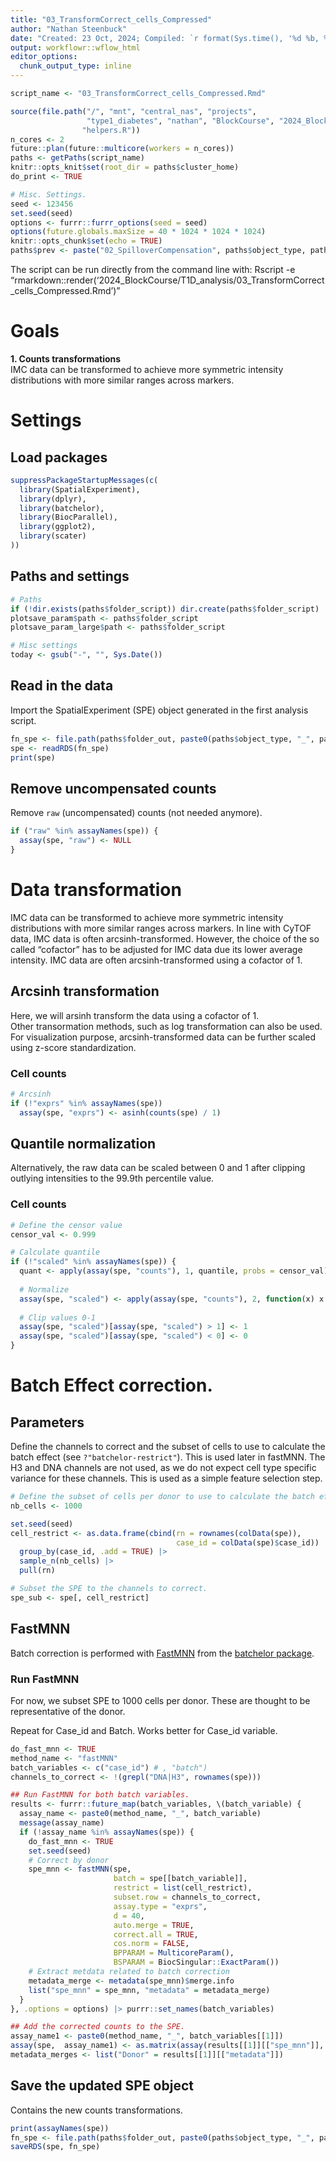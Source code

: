```yaml
---
title: "03_TransformCorrect_cells_Compressed"
author: "Nathan Steenbuck"
date: "Created: 23 Oct, 2024; Compiled: `r format(Sys.time(), '%d %b, %Y')`"
output: workflowr::wflow_html
editor_options:
  chunk_output_type: inline
---
```


```r
script_name <- "03_TransformCorrect_cells_Compressed.Rmd"

source(file.path("/", "mnt", "central_nas", "projects", 
                 "type1_diabetes", "nathan", "BlockCourse", "2024_BlockCourse", "T1D_analysis", 
                "helpers.R"))
n_cores <- 2
future::plan(future::multicore(workers = n_cores))
paths <- getPaths(script_name)
knitr::opts_knit$set(root_dir = paths$cluster_home)
do_print <- TRUE

# Misc. Settings.
seed <- 123456
set.seed(seed)
options <- furrr::furrr_options(seed = seed)
options(future.globals.maxSize = 40 * 1024 * 1024 * 1024)
knitr::opts_chunk$set(echo = TRUE)
paths$prev <- paste("02_SpilloverCompensation", paths$object_type, paths$panel_type, sep = "_")
```


The script can be run directly from the command line with:
Rscript -e "rmarkdown::render('2024_BlockCourse/T1D_analysis/03_TransformCorrect_cells_Compressed.Rmd')"

# **Goals**

**1. Counts transformations**  
IMC data can be transformed to achieve more symmetric intensity distributions with more similar ranges across markers.  

# **Settings**  

## Load packages

```r
suppressPackageStartupMessages(c(
  library(SpatialExperiment),
  library(dplyr),
  library(batchelor),
  library(BiocParallel),
  library(ggplot2),
  library(scater)
))
```

## Paths and settings

```r
# Paths
if (!dir.exists(paths$folder_script)) dir.create(paths$folder_script)
plotsave_param$path <- paths$folder_script
plotsave_param_large$path <- paths$folder_script

# Misc settings
today <- gsub("-", "", Sys.Date())
```

##  Read in the data

Import the SpatialExperiment (SPE) object generated in the first analysis script.

```r
fn_spe <- file.path(paths$folder_out, paste0(paths$object_type, "_", paths$panel_type, ".rds"))
spe <- readRDS(fn_spe)
print(spe)
```



## Remove uncompensated counts

Remove `raw` (uncompensated) counts (not needed anymore).

```r
if ("raw" %in% assayNames(spe)) {
  assay(spe, "raw") <- NULL
}
```



# **Data transformation**

IMC data can be transformed to achieve more symmetric intensity distributions with more similar ranges across markers. 
In line with CyTOF data, IMC data is often arcsinh-transformed. 
However, the choice of the so called "cofactor" has to be adjusted for IMC data due its lower average intensity. 
IMC data are often arcsinh-transformed using a cofactor of 1. 

## Arcsinh transformation

Here, we will arsinh transform the data using a cofactor of 1.  
Other transormation methods, such as log transformation can also be used. 
For visualization purpose, arcsinh-transformed data can be further scaled using z-score standardization.

### Cell counts

```r
# Arcsinh
if (!"exprs" %in% assayNames(spe))
  assay(spe, "exprs") <- asinh(counts(spe) / 1)
```

## Quantile normalization

Alternatively, the raw data can be scaled between 0 and 1 after clipping outlying intensities to the 99.9th percentile value.

### Cell counts

```r
# Define the censor value
censor_val <- 0.999

# Calculate quantile
if (!"scaled" %in% assayNames(spe)) {
  quant <- apply(assay(spe, "counts"), 1, quantile, probs = censor_val)
  
  # Normalize
  assay(spe, "scaled") <- apply(assay(spe, "counts"), 2, function(x) x / quant)
  
  # Clip values 0-1
  assay(spe, "scaled")[assay(spe, "scaled") > 1] <- 1
  assay(spe, "scaled")[assay(spe, "scaled") < 0] <- 0
}
```


# Batch Effect correction.

## Parameters

Define the channels to correct and the subset of cells to use to calculate the batch effect (see `?"batchelor-restrict"`).
This is used later in fastMNN.
The H3 and DNA channels are not used, as we do not expect cell type specific variance for these channels.
This is used as a simple feature selection step.

```r
# Define the subset of cells per donor to use to calculate the batch effect -> nb_cells * 95 
nb_cells <- 1000

set.seed(seed)
cell_restrict <- as.data.frame(cbind(rn = rownames(colData(spe)),
                                     case_id = colData(spe)$case_id)) |> 
  group_by(case_id, .add = TRUE) |>
  sample_n(nb_cells) |>
  pull(rn)

# Subset the SPE to the channels to correct.
spe_sub <- spe[, cell_restrict]
```

## **FastMNN**

Batch correction is performed with [FastMNN](http://bioconductor.org/packages/release/bioc/vignettes/batchelor/inst/doc/correction.html#3_mutual_nearest_neighbors) 
from the [batchelor package](https://bioconductor.org/packages/devel/bioc/html/batchelor.html).  

### Run FastMNN
For now, we subset SPE to 1000 cells per donor. These are thought to be representative of the donor.

Repeat for Case_id and Batch.
Works better for Case_id variable.

```r
do_fast_mnn <- TRUE
method_name <- "fastMNN"
batch_variables <- c("case_id") # , "batch")
channels_to_correct <- !(grepl("DNA|H3", rownames(spe)))

## Run FastMNN for both batch variables.
results <- furrr::future_map(batch_variables, \(batch_variable) {
  assay_name <- paste0(method_name, "_", batch_variable)
  message(assay_name)
  if (!assay_name %in% assayNames(spe)) {
    do_fast_mnn <- TRUE
    set.seed(seed)
    # Correct by donor
    spe_mnn <- fastMNN(spe,
                       batch = spe[[batch_variable]],
                       restrict = list(cell_restrict),
                       subset.row = channels_to_correct,
                       assay.type = "exprs",
                       d = 40,
                       auto.merge = TRUE,
                       correct.all = TRUE,
                       cos.norm = FALSE,
                       BPPARAM = MulticoreParam(),
                       BSPARAM = BiocSingular::ExactParam())
    # Extract metdata related to batch correction
    metadata_merge <- metadata(spe_mnn)$merge.info
    list("spe_mnn" = spe_mnn, "metadata" = metadata_merge)
  }
}, .options = options) |> purrr::set_names(batch_variables)

## Add the corrected counts to the SPE.
assay_name1 <- paste0(method_name, "_", batch_variables[[1]])
assay(spe,  assay_name1) <- as.matrix(assay(results[[1]][["spe_mnn"]], "reconstructed"))
metadata_merges <- list("Donor" = results[[1]][["metadata"]]) 
```


## Save the updated SPE object

Contains the new counts transformations.

```r
print(assayNames(spe))
fn_spe <- file.path(paths$folder_out, paste0(paths$object_type, "_", paths$panel_type, ".rds"))
saveRDS(spe, fn_spe)
```
